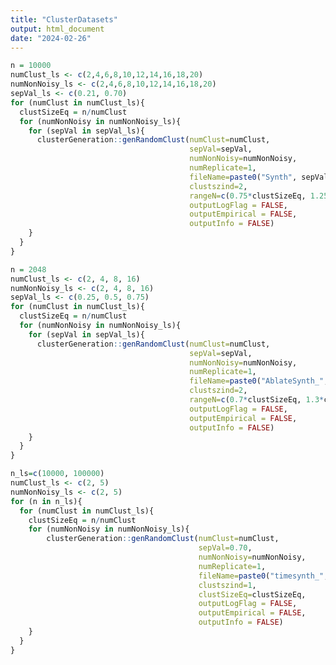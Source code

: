 ```yaml
---
title: "ClusterDatasets"
output: html_document
date: "2024-02-26"
---
```



```r
n = 10000
numClust_ls <- c(2,4,6,8,10,12,14,16,18,20)
numNonNoisy_ls <- c(2,4,6,8,10,12,14,16,18,20)
sepVal_ls <- c(0.21, 0.70)
for (numClust in numClust_ls){
  clustSizeEq = n/numClust
  for (numNonNoisy in numNonNoisy_ls){
    for (sepVal in sepVal_ls){
      clusterGeneration::genRandomClust(numClust=numClust, 
                                        sepVal=sepVal, 
                                        numNonNoisy=numNonNoisy,
                                        numReplicate=1, 
                                        fileName=paste0("Synth", sepVal, "_", numClust, "_", numNonNoisy), 
                                        clustszind=2, 
                                        rangeN=c(0.75*clustSizeEq, 1.25*clustSizeEq), 
                                        outputLogFlag = FALSE, 
                                        outputEmpirical = FALSE, 
                                        outputInfo = FALSE)
    }
  }
}
```

```r
n = 2048
numClust_ls <- c(2, 4, 8, 16)
numNonNoisy_ls <- c(2, 4, 8, 16)
sepVal_ls <- c(0.25, 0.5, 0.75)
for (numClust in numClust_ls){
  clustSizeEq = n/numClust
  for (numNonNoisy in numNonNoisy_ls){
    for (sepVal in sepVal_ls){
      clusterGeneration::genRandomClust(numClust=numClust, 
                                        sepVal=sepVal, 
                                        numNonNoisy=numNonNoisy,
                                        numReplicate=1, 
                                        fileName=paste0("AblateSynth_", numClust, "_", numNonNoisy, "_", sepVal), 
                                        clustszind=2, 
                                        rangeN=c(0.7*clustSizeEq, 1.3*clustSizeEq), 
                                        outputLogFlag = FALSE, 
                                        outputEmpirical = FALSE, 
                                        outputInfo = FALSE)
    }
  }
}
```

```r
n_ls=c(10000, 100000)
numClust_ls <- c(2, 5)
numNonNoisy_ls <- c(2, 5)
for (n in n_ls){
  for (numClust in numClust_ls){
    clustSizeEq = n/numClust
    for (numNonNoisy in numNonNoisy_ls){
        clusterGeneration::genRandomClust(numClust=numClust, 
                                          sepVal=0.70, 
                                          numNonNoisy=numNonNoisy,
                                          numReplicate=1, 
                                          fileName=paste0("timesynth_", numClust, "_", numNonNoisy, "_", n), 
                                          clustszind=1, 
                                          clustSizeEq=clustSizeEq, 
                                          outputLogFlag = FALSE, 
                                          outputEmpirical = FALSE, 
                                          outputInfo = FALSE)
    }
  }
}
```